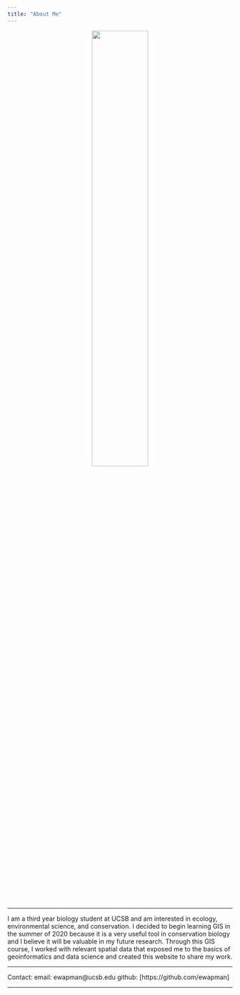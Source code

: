 ```yaml
---
title: "About Me"
---
```

  
<center>

![ ](./img/Face.jpeg){width="50%"}

</center>

---


  I am a third year biology student at UCSB and am interested in ecology, environmental science, and conservation. I decided to begin learning GIS in the summer of 2020 because it is a very useful tool in conservation biology and I believe it will be valuable in my future research. Through this GIS course, I worked with relevant spatial data that exposed me to the basics of geoinformatics and data science and created this website to share my work. 
  
---

Contact: email: ewapman@ucsb.edu github: [https://github.com/ewapman]

---









